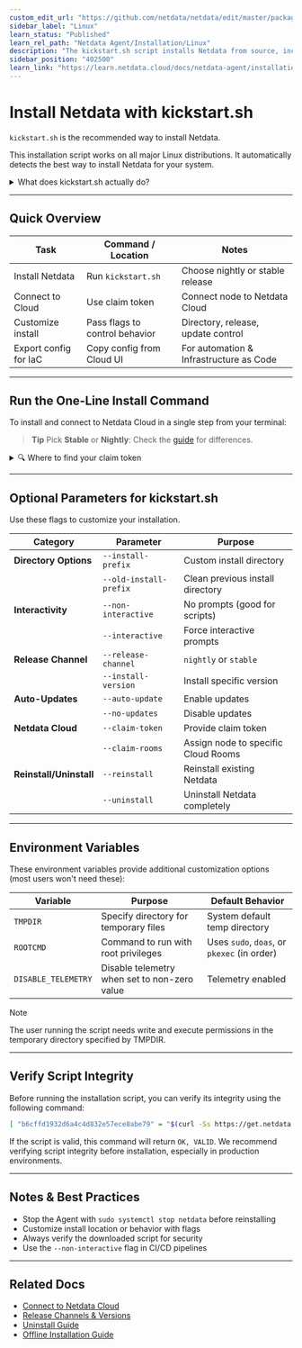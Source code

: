 ```yaml
---
custom_edit_url: "https://github.com/netdata/netdata/edit/master/packaging/installer/methods/kickstart.md"
sidebar_label: "Linux"
learn_status: "Published"
learn_rel_path: "Netdata Agent/Installation/Linux"
description: "The kickstart.sh script installs Netdata from source, including all dependencies required to connect to Netdata Cloud, with a single command."
sidebar_position: "402500"
learn_link: "https://learn.netdata.cloud/docs/netdata-agent/installation/linux/linux"
---
```



# Install Netdata with kickstart.sh

`kickstart.sh` is the recommended way to install Netdata.

This installation script works on all major Linux distributions. It automatically detects the best way to install Netdata for your system.

<details>
<summary>What does kickstart.sh actually do?</summary>

1. Detects your OS and environment
2. Checks for an existing Netdata installation
3. Installs using:
    - Native packages (preferred)
    - Static build (fallback)
    - Build from source (last resort)
4. Installs an auto-update cron job (unless disabled)
5. Optionally connects your node to Netdata Cloud

</details>  

---

## Quick Overview

| Task                  | Command / Location             | Notes                                   |
|-----------------------|--------------------------------|-----------------------------------------|
| Install Netdata       | Run `kickstart.sh`             | Choose nightly or stable release        |
| Connect to Cloud      | Use claim token                | Connect node to Netdata Cloud           |
| Customize install     | Pass flags to control behavior | Directory, release, update control      |
| Export config for IaC | Copy config from Cloud UI      | For automation & Infrastructure as Code |

---

## Run the One-Line Install Command

To install and connect to Netdata Cloud in a single step from your terminal:

<Tabs>
  <TabItem value="wget" label="wget">

<OneLineInstallWget/>

  </TabItem>
  <TabItem value="curl" label="curl">

<OneLineInstallCurl/>

  </TabItem>
</Tabs>

> **Tip**
> Pick **Stable** or **Nightly**: Check the [guide](/docs/netdata-agent/versions-&-platforms) for differences.

<details>
<summary>🔍 Where to find your claim token</summary>

1. Log in to [Netdata Cloud](https://app.netdata.cloud)
2. Navigate to your Space
3. Go to **Space Settings** → **Nodes**
4. Click **Add Node** → Copy Claim Token

<!-- Screenshot Placeholder -->
<!-- ![Claim Token in Netdata Cloud UI](../img/kickstart/claim-token-ui.png) -->

</details>

---

## Optional Parameters for kickstart.sh

Use these flags to customize your installation.

| Category                | Parameter              | Purpose                             |
|-------------------------|------------------------|-------------------------------------|
| **Directory Options**   | `--install-prefix`     | Custom install directory            |
|                         | `--old-install-prefix` | Clean previous install directory    |
| **Interactivity**       | `--non-interactive`    | No prompts (good for scripts)       |
|                         | `--interactive`        | Force interactive prompts           |
| **Release Channel**     | `--release-channel`    | `nightly` or `stable`               |
|                         | `--install-version`    | Install specific version            |
| **Auto-Updates**        | `--auto-update`        | Enable updates                      |
|                         | `--no-updates`         | Disable updates                     |
| **Netdata Cloud**       | `--claim-token`        | Provide claim token                 |
|                         | `--claim-rooms`        | Assign node to specific Cloud Rooms |
| **Reinstall/Uninstall** | `--reinstall`          | Reinstall existing Netdata          |
|                         | `--uninstall`          | Uninstall Netdata completely        |

---

## Environment Variables

These environment variables provide additional customization options (most users won't need these):

| Variable            | Purpose                                      | Default Behavior                            |
|---------------------|----------------------------------------------|---------------------------------------------|
| `TMPDIR`            | Specify directory for temporary files        | System default temp directory               |
| `ROOTCMD`           | Command to run with root privileges          | Uses `sudo`, `doas`, or `pkexec` (in order) |
| `DISABLE_TELEMETRY` | Disable telemetry when set to non-zero value | Telemetry enabled                           |

> [!NOTE]
> The user running the script needs write and execute permissions in the temporary directory specified by TMPDIR.

---

## Verify Script Integrity

Before running the installation script, you can verify its integrity using the following command:

```bash
[ "b6cffd1932d6a4c4d832e57ece8abe79" = "$(curl -Ss https://get.netdata.cloud/kickstart.sh | md5sum | cut -d ' ' -f 1)" ] && echo "OK, VALID" || echo "FAILED, INVALID"
```

If the script is valid, this command will return `OK, VALID`. We recommend verifying script integrity before installation, especially in production environments.

---

## Notes & Best Practices

- Stop the Agent with `sudo systemctl stop netdata` before reinstalling
- Customize install location or behavior with flags
- Always verify the downloaded script for security
- Use the `--non-interactive` flag in CI/CD pipelines

---

## Related Docs

- [Connect to Netdata Cloud](/docs/netdata-cloud/connect-agent-to-cloud)
- [Release Channels & Versions](/docs/netdata-agent/versions-&-platforms)
- [Uninstall Guide](/docs/netdata-agent/maintenance/uninstall)
- [Offline Installation Guide](/docs/netdata-agent/installation/linux/offline-systems)
